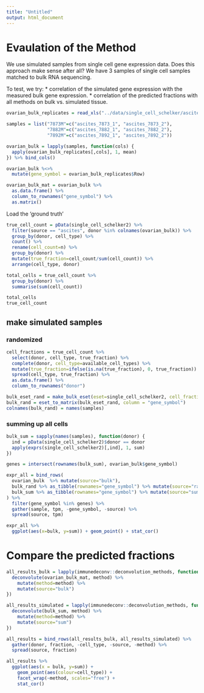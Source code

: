 ```yaml
---
title: "Untitled"
output: html_document
---
```



# Evaulation of the Method
We use simulated samples from single cell gene expression data. Does this approach make sense after all? 
We have 3 samples of single cell samples matched to bulk RNA sequencing. 

To test, we try:
* correlation of the simulated gene expression with the measured bulk gene expression. 
* correlation of the predicted fractions with all methods on bulk vs. simulated tissue. 


```r
ovarian_bulk_replicates = read_xls("../data/single_cell_schelker/ascites_bulk_samples.xls") 

samples = list("7873M"=c("ascites_7873_1", "ascites_7873_2"),
               "7882M"=c("ascites_7882_1", "ascites_7882_2"),
               "7892M"=c("ascites_7892_1", "ascites_7892_2"))

ovarian_bulk = lapply(samples, function(cols) {
  apply(ovarian_bulk_replicates[,cols], 1, mean)
}) %>% bind_cols() 

ovarian_bulk %<>% 
  mutate(gene_symbol = ovarian_bulk_replicates$Row)

ovarian_bulk_mat = ovarian_bulk %>%
  as.data.frame() %>%
  column_to_rownames("gene_symbol") %>%
  as.matrix()
```

Load the 'ground truth'
```r
true_cell_count = pData(single_cell_schelker2) %>% 
  filter(source == "ascites", donor %in% colnames(ovarian_bulk)) %>% 
  group_by(donor, cell_type) %>% 
  count() %>% 
  rename(cell_count=n) %>% 
  group_by(donor) %>%
  mutate(true_fraction=cell_count/sum(cell_count)) %>% 
  arrange(cell_type, donor)

total_cells = true_cell_count %>% 
  group_by(donor) %>%
  summarise(sum(cell_count))

total_cells
true_cell_count

```

## make simulated samples
### randomized
```r
cell_fractions = true_cell_count %>%
  select(donor, cell_type, true_fraction) %>%
  complete(donor, cell_type=available_cell_types) %>%
  mutate(true_fraction=ifelse(is.na(true_fraction), 0, true_fraction)) %>%
  spread(cell_type, true_fraction) %>%
  as.data.frame() %>%
  column_to_rownames("donor")

bulk_eset_rand = make_bulk_eset(eset=single_cell_schelker2, cell_fractions = cell_fractions, n_cells=500)
bulk_rand = eset_to_matrix(bulk_eset_rand, column = "gene_symbol")
colnames(bulk_rand) = names(samples)

```

### summing up all cells
```r
bulk_sum = sapply(names(samples), function(donor) {
  ind = pData(single_cell_schelker2)$donor == donor
  apply(exprs(single_cell_schelker2)[,ind], 1, sum)
})
```


```r
genes = intersect(rownames(bulk_sum), ovarian_bulk$gene_symbol)

expr_all = bind_rows(
  ovarian_bulk  %>% mutate(source="bulk"),
  bulk_rand %>% as_tibble(rownames="gene_symbol") %>% mutate(source="rand"),
  bulk_sum %>% as_tibble(rownames="gene_symbol") %>% mutate(source="sum")
) %>% 
  filter(gene_symbol %in% genes) %>%
  gather(sample, tpm, -gene_symbol, -source) %>%
  spread(source, tpm)
```


```r
expr_all %>%
  ggplot(aes(x=bulk, y=sum)) + geom_point() + stat_cor()

```

# Compare the predicted fractions
```r
all_results_bulk = lapply(immunedeconv::deconvolution_methods, function(method) {
  deconvolute(ovarian_bulk_mat, method) %>%
    mutate(method=method) %>%
    mutate(source="bulk")
})

all_results_simulated = lapply(immunedeconv::deconvolution_methods, function(method) {
  deconvolute(bulk_sum, method) %>%
    mutate(method=method) %>%
    mutate(source="sum")
})

all_results = bind_rows(all_results_bulk, all_results_simulated) %>%
  gather(donor, fraction, -cell_type, -source, -method) %>%
  spread(source, fraction)

```

```r
all_results %>%
  ggplot(aes(x = bulk, y=sum)) +
    geom_point(aes(colour=cell_type)) + 
    facet_wrap(~method, scales="free") + 
    stat_cor()

```


